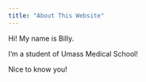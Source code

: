 ```yaml
---
title: "About This Website"
---
```


Hi! My name is Billy.

I'm a student of Umass Medical School!

Nice to know you!
